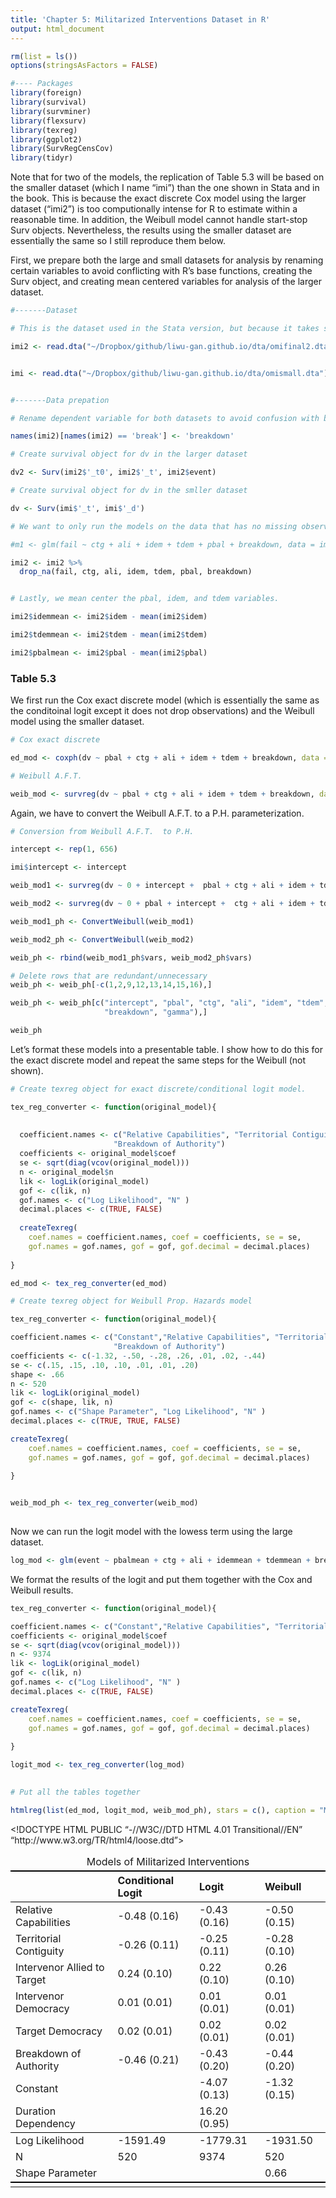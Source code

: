 ```yaml
---
title: 'Chapter 5: Militarized Interventions Dataset in R'
output: html_document
---
```


```r
rm(list = ls())
options(stringsAsFactors = FALSE)
```

```r

#---- Packages 
library(foreign)
library(survival)
library(survminer)
library(flexsurv)
library(texreg)
library(ggplot2)
library(SurvRegCensCov)
library(tidyr)

```

Note that for two of the models, the replication of Table 5.3 will be based on the smaller dataset (which I name "imi") than the one shown in Stata and in the book. This is because the exact discrete Cox model using the larger dataset ("imi2") is too computionally intense for R to estimate within a reasonable time. In addition, the Weibull model cannot handle start-stop Surv objects. Nevertheless, the results using the smaller dataset are essentially the same so I still reproduce them below. 

First, we prepare both the large and small datasets for analysis by renaming certain variables to avoid conflicting with R's base functions, creating the Surv object, and creating mean centered variables for analysis of the larger dataset. 


```r

#-------Dataset

# This is the dataset used in the Stata version, but because it takes so long to run, one can get the same results with the smaller dataset. This is important when running the exact discrete Cox model, because that model is computationally intense. 

imi2 <- read.dta("~/Dropbox/github/liwu-gan.github.io/dta/omifinal2.dta")


imi <- read.dta("~/Dropbox/github/liwu-gan.github.io/dta/omismall.dta")


#-------Data prepation

# Rename dependent variable for both datasets to avoid confusion with base R functions

names(imi2)[names(imi2) == 'break'] <- 'breakdown'

# Create survival object for dv in the larger dataset

dv2 <- Surv(imi2$'_t0', imi2$'_t', imi2$event)

# Create survival object for dv in the smller dataset

dv <- Surv(imi$'_t', imi$'_d')

# We want to only run the models on the data that has no missing observations for the following logit equation. 

#m1 <- glm(fail ~ ctg + ali + idem + tdem + pbal + breakdown, data = imi2)

imi2 <- imi2 %>% 
  drop_na(fail, ctg, ali, idem, tdem, pbal, breakdown)


# Lastly, we mean center the pbal, idem, and tdem variables.

imi2$idemmean <- imi2$idem - mean(imi2$idem)

imi2$tdemmean <- imi2$tdem - mean(imi2$tdem)

imi2$pbalmean <- imi2$pbal - mean(imi2$pbal)

```


### Table 5.3

We first run the Cox exact discrete model (which is essentially the same as the conditoinal logit except it does not drop observations) and the Weibull model using the smaller dataset. 

```r

# Cox exact discrete

ed_mod <- coxph(dv ~ pbal + ctg + ali + idem + tdem + breakdown, data = imi, ties = "exact")

# Weibull A.F.T. 

weib_mod <- survreg(dv ~ pbal + ctg + ali + idem + tdem + breakdown, data = imi, dist = "weibull")


```

Again, we have to convert the Weibull A.F.T. to a P.H. parameterization.

```r
# Conversion from Weibull A.F.T.  to P.H. 

intercept <- rep(1, 656)

imi$intercept <- intercept

weib_mod1 <- survreg(dv ~ 0 + intercept +  pbal + ctg + ali + idem + tdem + breakdown, data = imi, dist = "weibull")

weib_mod2 <- survreg(dv ~ 0 + pbal + intercept +  ctg + ali + idem + tdem + breakdown, data = imi, dist = "weibull")

weib_mod1_ph <- ConvertWeibull(weib_mod1)

weib_mod2_ph <- ConvertWeibull(weib_mod2)

weib_ph <- rbind(weib_mod1_ph$vars, weib_mod2_ph$vars)

# Delete rows that are redundant/unnecessary 
weib_ph <- weib_ph[-c(1,2,9,12,13,14,15,16),]

weib_ph <- weib_ph[c("intercept", "pbal", "ctg", "ali", "idem", "tdem",
                     "breakdown", "gamma"),]

weib_ph

```


Let's format these models into a presentable table. I show how to do this for the exact discrete model and repeat the same steps for the Weibull (not shown).

```r

# Create texreg object for exact discrete/conditional logit model. 

tex_reg_converter <- function(original_model){
  
  
  coefficient.names <- c("Relative Capabilities", "Territorial Contiguity", "Intervenor Allied to Target", "Intervenor Democracy", "Target Democracy",
                       "Breakdown of Authority")
  coefficients <- original_model$coef 
  se <- sqrt(diag(vcov(original_model)))
  n <- original_model$n
  lik <- logLik(original_model)
  gof <- c(lik, n)
  gof.names <- c("Log Likelihood", "N" )
  decimal.places <- c(TRUE, FALSE)
  
  createTexreg(
    coef.names = coefficient.names, coef = coefficients, se = se,
    gof.names = gof.names, gof = gof, gof.decimal = decimal.places)
  
}

ed_mod <- tex_reg_converter(ed_mod)
```


```r
# Create texreg object for Weibull Prop. Hazards model 

tex_reg_converter <- function(original_model){

coefficient.names <- c("Constant","Relative Capabilities", "Territorial Contiguity", "Intervenor Allied to Target", "Intervenor Democracy", "Target Democracy",
                       "Breakdown of Authority")
coefficients <- c(-1.32, -.50, -.28, .26, .01, .02, -.44)
se <- c(.15, .15, .10, .10, .01, .01, .20)
shape <- .66
n <- 520
lik <- logLik(original_model)
gof <- c(shape, lik, n)
gof.names <- c("Shape Parameter", "Log Likelihood", "N" )
decimal.places <- c(TRUE, TRUE, FALSE)

createTexreg(
    coef.names = coefficient.names, coef = coefficients, se = se,
    gof.names = gof.names, gof = gof, gof.decimal = decimal.places)
  
}


weib_mod_ph <- tex_reg_converter(weib_mod)
 

```

Now we can run the logit model with the lowess term using the large dataset. 

```r


log_mod <- glm(event ~ pbalmean + ctg + ali + idemmean + tdemmean + breakdown + lowesst2, data = imi2, family = "binomial")


```

We format the results of the logit and put them together with the Cox and Weibull results. 

```r

tex_reg_converter <- function(original_model){

coefficient.names <- c("Constant","Relative Capabilities", "Territorial Contiguity", "Intervenor Allied to Target", "Intervenor Democracy", "Target Democracy", "Breakdown of Authority", "Duration Dependency")
coefficients <- original_model$coef 
se <- sqrt(diag(vcov(original_model)))
n <- 9374
lik <- logLik(original_model)
gof <- c(lik, n)
gof.names <- c("Log Likelihood", "N" )
decimal.places <- c(TRUE, FALSE)

createTexreg(
    coef.names = coefficient.names, coef = coefficients, se = se,
    gof.names = gof.names, gof = gof, gof.decimal = decimal.places)
  
}

logit_mod <- tex_reg_converter(log_mod)
 
```

```r
# Put all the tables together

htmlreg(list(ed_mod, logit_mod, weib_mod_ph), stars = c(), caption = "Models of Militarized Interventions", caption.above = TRUE, custom.model.names = c("Conditional Logit", "Logit", "Weibull"), center = FALSE, single.row = TRUE)

```

<!DOCTYPE HTML PUBLIC "-//W3C//DTD HTML 4.01 Transitional//EN" "http://www.w3.org/TR/html4/loose.dtd">
<table cellspacing="0" style="border: none;">
<caption align="top" style="margin-bottom:0.3em;">Models of Militarized Interventions</caption>
<tr>
<th style="text-align: left; border-top: 2px solid black; border-bottom: 1px solid black; padding-right: 12px;"><b></b></th>
<th style="text-align: left; border-top: 2px solid black; border-bottom: 1px solid black; padding-right: 12px;"><b>Conditional Logit</b></th>
<th style="text-align: left; border-top: 2px solid black; border-bottom: 1px solid black; padding-right: 12px;"><b>Logit</b></th>
<th style="text-align: left; border-top: 2px solid black; border-bottom: 1px solid black; padding-right: 12px;"><b>Weibull</b></th>
</tr>
<tr>
<td style="padding-right: 12px; border: none;">Relative Capabilities</td>
<td style="padding-right: 12px; border: none;">-0.48 (0.16)</td>
<td style="padding-right: 12px; border: none;">-0.43 (0.16)</td>
<td style="padding-right: 12px; border: none;">-0.50 (0.15)</td>
</tr>
<tr>
<td style="padding-right: 12px; border: none;">Territorial Contiguity</td>
<td style="padding-right: 12px; border: none;">-0.26 (0.11)</td>
<td style="padding-right: 12px; border: none;">-0.25 (0.11)</td>
<td style="padding-right: 12px; border: none;">-0.28 (0.10)</td>
</tr>
<tr>
<td style="padding-right: 12px; border: none;">Intervenor Allied to Target</td>
<td style="padding-right: 12px; border: none;">0.24 (0.10)</td>
<td style="padding-right: 12px; border: none;">0.22 (0.10)</td>
<td style="padding-right: 12px; border: none;">0.26 (0.10)</td>
</tr>
<tr>
<td style="padding-right: 12px; border: none;">Intervenor Democracy</td>
<td style="padding-right: 12px; border: none;">0.01 (0.01)</td>
<td style="padding-right: 12px; border: none;">0.01 (0.01)</td>
<td style="padding-right: 12px; border: none;">0.01 (0.01)</td>
</tr>
<tr>
<td style="padding-right: 12px; border: none;">Target Democracy</td>
<td style="padding-right: 12px; border: none;">0.02 (0.01)</td>
<td style="padding-right: 12px; border: none;">0.02 (0.01)</td>
<td style="padding-right: 12px; border: none;">0.02 (0.01)</td>
</tr>
<tr>
<td style="padding-right: 12px; border: none;">Breakdown of Authority</td>
<td style="padding-right: 12px; border: none;">-0.46 (0.21)</td>
<td style="padding-right: 12px; border: none;">-0.43 (0.20)</td>
<td style="padding-right: 12px; border: none;">-0.44 (0.20)</td>
</tr>
<tr>
<td style="padding-right: 12px; border: none;">Constant</td>
<td style="padding-right: 12px; border: none;"></td>
<td style="padding-right: 12px; border: none;">-4.07 (0.13)</td>
<td style="padding-right: 12px; border: none;">-1.32 (0.15)</td>
</tr>
<tr>
<td style="padding-right: 12px; border: none;">Duration Dependency</td>
<td style="padding-right: 12px; border: none;"></td>
<td style="padding-right: 12px; border: none;">16.20 (0.95)</td>
<td style="padding-right: 12px; border: none;"></td>
</tr>
<tr>
<td style="border-top: 1px solid black;">Log Likelihood</td>
<td style="border-top: 1px solid black;">-1591.49</td>
<td style="border-top: 1px solid black;">-1779.31</td>
<td style="border-top: 1px solid black;">-1931.50</td>
</tr>
<tr>
<td style="padding-right: 12px; border: none;">N</td>
<td style="padding-right: 12px; border: none;">520</td>
<td style="padding-right: 12px; border: none;">9374</td>
<td style="padding-right: 12px; border: none;">520</td>
</tr>
<tr>
<td style="border-bottom: 2px solid black;">Shape Parameter</td>
<td style="border-bottom: 2px solid black;"></td>
<td style="border-bottom: 2px solid black;"></td>
<td style="border-bottom: 2px solid black;">0.66</td>
</tr>
<tr>
<td style="padding-right: 12px; border: none;" colspan="5"><span style="font-size:0.8em"></span></td>
</tr>
</table>


